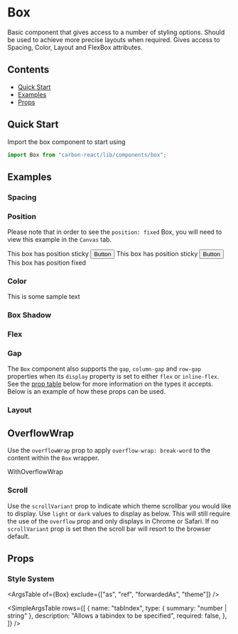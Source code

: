 


<Meta title="Box" />

# Box

Basic component that gives access to a number of styling options. Should be used to achieve more precise layouts when required. Gives access to Spacing, Color, Layout and FlexBox attributes.

## Contents

- [Quick Start](#quick-start)
- [Examples](#examples)
- [Props](#props)

## Quick Start

Import the box component to start using

```javascript
import Box from "carbon-react/lib/components/box";
```

## Examples

### Spacing

<Canvas>
  <Story name="spacing" parameters={{ info: { disable: true } }}>
    <Box m={3} p={3} bg="secondary">
      <Box height="100px" bg="primary"></Box>
    </Box>
  </Story>
</Canvas>

### Position

Please note that in order to see the `position: fixed` Box, you will need to view this example in the `Canvas` tab.

<Canvas>
  <Story name="position" parameters={{ info: { disable: true } }}>
    <Box
      display="inline-block"
      size="350px"
      overflow="auto"
      scrollVariant="light"
      mr="20px"
      bg="secondary"
    >
      <Box
        width="400px"
        height="80px"
        m={2}
        bg="primary"
        position="sticky"
        top="0"
        tabIndex="0"
      >
        <Typography color="white">This box has position sticky</Typography>
        <Button buttonType="primary" destructive>
          Button
        </Button>
      </Box>
      <Box size="500px"></Box>
      <Box
        width="400px"
        height="80px"
        m={2}
        bg="primary"
        position="sticky"
        bottom="0"
      >
        <Typography color="white">This box has position sticky</Typography>
        <Button buttonType="primary" destructive>
          Button
        </Button>
      </Box>
    </Box>
    <Box size="500px" position="fixed" right="0" bg="primary">
      <Box>
        <Typography color="white">This box has position fixed</Typography>
      </Box>
    </Box>
  </Story>
</Canvas>

### Color

<Canvas>
  <Story name="color" parameters={{ info: { disable: true } }}>
    <Box m={3} p={3} bg="secondary">
      <Box width="100px" height="100px" bg="primary" color="yellow">
        This is some sample text
      </Box>
    </Box>
  </Story>
</Canvas>

### Box Shadow

<Canvas>
  <Story name="box shadow" parameters={{ info: { disable: true } }}>
    <Box
      m={3}
      p={3}
      height="100px"
      bg="secondary"
      boxShadow="boxShadow200"
    ></Box>
  </Story>
</Canvas>

### Flex

<Canvas>
  <Story name="flex" parameters={{ info: { disable: true } }}>
    <Box
      display="flex"
      flexDirection="row"
      justifyContent="space-between"
      alignItems="stretch"
      m="5px"
    >
      <Box width="100px" height="100px" bg="primary"></Box>
      <Box width="100px" height="100px" bg="primary"></Box>
      <Box width="100px" height="100px" bg="primary"></Box>
    </Box>
    <Box
      display="flex"
      flexDirection="column"
      justifyContent="space-between"
      alignItems="stretch"
      height="400px"
      m="5px"
    >
      <Box width="100px" height="100px" bg="primary"></Box>
      <Box width="100px" height="100px" bg="primary"></Box>
      <Box width="100px" height="100px" bg="primary"></Box>
    </Box>
  </Story>
</Canvas>

### Gap

The `Box` component also supports the `gap`, `column-gap` and `row-gap` properties when its `display` property is set to either
`flex` or `inline-flex`. See the [prop table](#props) below for more information on the types it accepts. Below is an example of
how these props can be used.

<Canvas>
  <Story name="flex gap" parameters={{ info: { disable: true } }}>
    <Box display="flex" flexDirection="column" gap={2}>
      <Box display="flex" columnGap={1}>
        <Box display="flex" flexDirection="column" rowGap={2}>
          <Box width="100px" height="100px" bg="primary"></Box>
          <Box width="100px" height="100px" bg="primary"></Box>
          <Box width="100px" height="100px" bg="primary"></Box>
        </Box>
        <Box display="flex" flexDirection="column" rowGap={3}>
          <Box width="100px" height="100px" bg="primary"></Box>
          <Box width="100px" height="100px" bg="primary"></Box>
          <Box width="100px" height="100px" bg="primary"></Box>
        </Box>
        <Box display="flex" flexDirection="column" rowGap={4}>
          <Box width="100px" height="100px" bg="primary"></Box>
          <Box width="100px" height="100px" bg="primary"></Box>
          <Box width="100px" height="100px" bg="primary"></Box>
        </Box>
        <Box display="flex" flexDirection="column" rowGap={5}>
          <Box width="100px" height="100px" bg="primary"></Box>
          <Box width="100px" height="100px" bg="primary"></Box>
          <Box width="100px" height="100px" bg="primary"></Box>
        </Box>
        <Box display="flex" flexDirection="column" rowGap={6}>
          <Box width="100px" height="100px" bg="primary"></Box>
          <Box width="100px" height="100px" bg="primary"></Box>
          <Box width="100px" height="100px" bg="primary"></Box>
        </Box>
        <Box display="flex" flexDirection="column" rowGap={7}>
          <Box width="100px" height="100px" bg="primary"></Box>
          <Box width="100px" height="100px" bg="primary"></Box>
          <Box width="100px" height="100px" bg="primary"></Box>
        </Box>
        <Box display="flex" flexDirection="column" rowGap={8}>
          <Box width="100px" height="100px" bg="primary"></Box>
          <Box width="100px" height="100px" bg="primary"></Box>
          <Box width="100px" height="100px" bg="primary"></Box>
        </Box>
      </Box>
      <Box display="flex" gap={4}>
        <Box width="100px" height="100px" bg="primary"></Box>
        <Box width="100px" height="100px" bg="primary"></Box>
        <Box width="100px" height="100px" bg="primary"></Box>
      </Box>
      <Box display="flex" gap={8}>
        <Box width="100px" height="100px" bg="primary"></Box>
        <Box width="100px" height="100px" bg="primary"></Box>
        <Box width="100px" height="100px" bg="primary"></Box>
      </Box>
      <Box display="flex" gap="72px">
        <Box width="100px" height="100px" bg="primary"></Box>
        <Box width="100px" height="100px" bg="primary"></Box>
        <Box width="100px" height="100px" bg="primary"></Box>
      </Box>
    </Box>
  </Story>
</Canvas>

### Layout

<Canvas>
  <Story name="layout" parameters={{ info: { disable: true } }}>
    <Box display="block" size="150px" overflow="hidden">
      <Box
        width="100px"
        height="100px"
        bg="primary"
        display="inline-block"
        m="5px"
      ></Box>
      <Box
        width="100px"
        height="100px"
        bg="primary"
        display="inline-block"
        m="5px"
      ></Box>
      <Box
        width="100px"
        height="100px"
        bg="primary"
        display="inline-block"
        m="5px"
      ></Box>
    </Box>
  </Story>
</Canvas>

## OverflowWrap

Use the `overflowWrap` prop to apply `overflow-wrap: break-word` to the content within the `Box` wrapper.

<Canvas>
  <Story
    name="overflow wrap"
    parameters={{ info: { disable: true }, chromatic: { disable: true } }}
  >
    <Box
      bg="var(--colorsUtilityMajor050)"
      overflowWrap="break-word"
      width="100px"
    >
      <Typography>WithOverflowWrap</Typography>
    </Box>
  </Story>
</Canvas>

### Scroll

Use the `scrollVariant` prop to indicate which theme scrollbar you would like to display. Use `light` or `dark` values to display as below. This will still require the use of the `overflow` prop and only displays in Chrome or Safari.
If no `scrollVariant` prop is set then the scroll bar will resort to the browser default.

<Canvas>
  <Story
    name="scroll"
    parameters={{ info: { disable: true }, chromatic: { disable: true } }}
  >
    <Box
      display="inline-block"
      size="150px"
      overflow="auto"
      scrollVariant="light"
      mr="20px"
    >
      <Box
        width="100px"
        height="100px"
        bg="primary"
        display="inline-block"
        m="5px"
      ></Box>
      <Box
        width="100px"
        height="100px"
        bg="primary"
        display="inline-block"
        m="5px"
      ></Box>
      <Box
        width="100px"
        height="100px"
        bg="primary"
        display="inline-block"
        m="5px"
      ></Box>
    </Box>
    <Box bg="var(--colorsUtilityMajor800)" display="inline-block">
      <Box
        display="inline-block"
        size="150px"
        overflow="auto"
        scrollVariant="dark"
      >
        <Box
          width="100px"
          height="100px"
          bg="primary"
          display="inline-block"
          m="5px"
        ></Box>
        <Box
          width="100px"
          height="100px"
          bg="primary"
          display="inline-block"
          m="5px"
        ></Box>
        <Box
          width="100px"
          height="100px"
          bg="primary"
          display="inline-block"
          m="5px"
        ></Box>
      </Box>
    </Box>
  </Story>
</Canvas>

## Props

### Style System

<StyledSystemProps spacing color flexBox hasGapProps layout position noHeader />

<ArgsTable of={Box} exclude={["as", "ref", "forwardedAs", "theme"]} />

<SimpleArgsTable
  rows={[
    {
      name: "tabIndex",
      type: { summary: "number | string" },
      description: "Allows a tabindex to be specified",
      required: false,
    },
  ]}
/>
